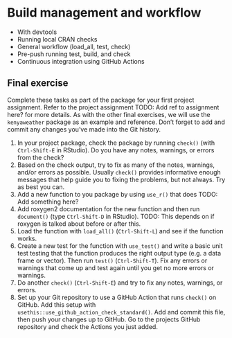 # Build management and workflow {#build-management}

- With devtools
- Running local CRAN checks
- General workflow (load_all, test, check)
- Pre-push running test, build, and check
- Continuous integration using GitHub Actions

## Final exercise {#7-final-exercise}

Complete these tasks as part of the package for your first project assignment.
Refer to the project assignment TODO: Add ref to assignment here?
for more details. As with the other final exercises,
we will use the `kenyaweather` package as an example and reference.
Don't forget to add and commit any changes you've made into the Git history.

1. In your project package, check the package by running `check()` (with
`Ctrl-Shift-E` in RStudio). Do you have any notes, warnings, or errors from the
check?
2. Based on the check output, try to fix as many of the notes, warnings, and/or 
errors as possible. Usually `check()` provides informative enough messages that
help guide you to fixing the problems, but not always. Try as best you can.
3. Add a new function to you package by using `use_r()` that does TODO: Add something here?
4. Add roxygen2 documentation for the new function and then run `document()` 
(type `Ctrl-Shift-D` in RStudio).
TODO: This depends on if roxygen is talked about before or after this.
5. Load the function with `load_all()` (`Ctrl-Shift-L`) and see if the function works.
6. Create a new test for the function with `use_test()` and write a basic unit test
testing that the function produces the right output type (e.g. a data frame or vector).
Then run `test()` (`Ctrl-Shift-T`). Fix any errors or warnings that come up and
test again until you get no more errors or warnings.
7. Do another `check()` (`Ctrl-Shift-E`) and try to fix any notes, warnings, or
errors.
8. Set up your Git repository to use a GitHub Action that runs `check()` on
GitHub. Add this setup with `usethis::use_github_action_check_standard()`. Add
and commit this file, then push your changes up to GitHub. Go to the projects 
GitHub repository and check the Actions you just added.
